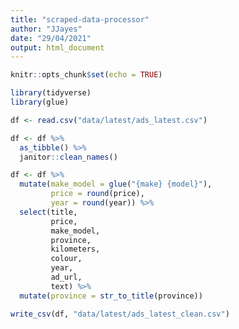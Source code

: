```yaml
---
title: "scraped-data-processor"
author: "JJayes"
date: "29/04/2021"
output: html_document
---
```


```r
knitr::opts_chunk$set(echo = TRUE)

library(tidyverse)
library(glue)

```

```r

df <- read.csv("data/latest/ads_latest.csv")

df <- df %>% 
  as_tibble() %>% 
  janitor::clean_names()

df <- df %>% 
  mutate(make_model = glue("{make} {model}"),
         price = round(price),
         year = round(year)) %>% 
  select(title,
         price,
         make_model,
         province,
         kilometers,
         colour,
         year,
         ad_url,
         text) %>% 
  mutate(province = str_to_title(province))

write_csv(df, "data/latest/ads_latest_clean.csv")

```

